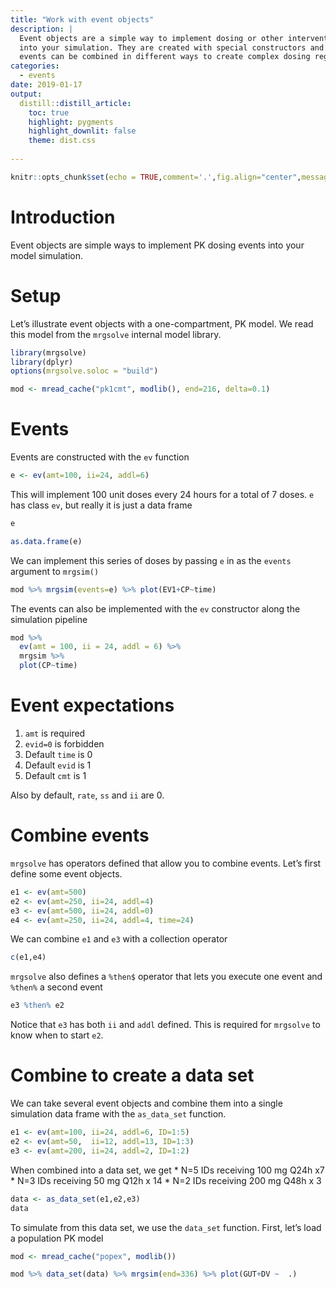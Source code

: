 ```yaml
---
title: "Work with event objects"
description: |
  Event objects are a simple way to implement dosing or other interventions
  into your simulation. They are created with special constructors and elementary
  events can be combined in different ways to create complex dosing regimens.
categories:
  - events
date: 2019-01-17
output: 
  distill::distill_article:
    toc: true
    highlight: pygments
    highlight_downlit: false 
    theme: dist.css
    
---
```



```r
knitr::opts_chunk$set(echo = TRUE,comment='.',fig.align="center",message=FALSE)
```


# Introduction

Event objects are simple ways to implement PK dosing events into your model simulation.  

# Setup
Let's illustrate event objects with a one-compartment, PK model.  We read this model from the `mrgsolve` internal model library.

```r
library(mrgsolve)
library(dplyr)
options(mrgsolve.soloc = "build")
```

```r
mod <- mread_cache("pk1cmt", modlib(), end=216, delta=0.1)
```

# Events

Events are constructed with the `ev` function

```r
e <- ev(amt=100, ii=24, addl=6)
```

This will implement 100 unit doses every 24 hours for a total of 7 doses.  `e` has class `ev`, but really it 
is just a data frame

```r
e
```

```r
as.data.frame(e)
```

We can implement this series of doses by passing `e` in as the `events` argument to `mrgsim()`

```r
mod %>% mrgsim(events=e) %>% plot(EV1+CP~time)
```


The events can also be implemented with the `ev` constructor along the simulation pipeline

```r
mod %>%
  ev(amt = 100, ii = 24, addl = 6) %>%
  mrgsim %>% 
  plot(CP~time)
```


# Event expectations

1. `amt` is required
1. `evid=0` is forbidden
1. Default `time` is 0
1. Default `evid` is 1
1. Default `cmt` is 1

Also by default, `rate`, `ss` and `ii` are 0.


# Combine events

`mrgsolve` has operators defined that allow you to combine events.  Let's first define some event objects.

```r
e1 <- ev(amt=500)
e2 <- ev(amt=250, ii=24, addl=4)
e3 <- ev(amt=500, ii=24, addl=0)
e4 <- ev(amt=250, ii=24, addl=4, time=24)
```


We can combine `e1` and `e3` with a collection operator

```r
c(e1,e4)
```

`mrgsolve` also defines a `%then$` operator that lets you execute one event and `%then%` a second event

```r
e3 %then% e2
```

Notice that `e3` has both `ii` and `addl` defined.  This is required for `mrgsolve` to know when to start `e2`.


# Combine to create a data set

We can take several event objects and combine them into a single simulation data frame with the `as_data_set` function.

```r
e1 <- ev(amt=100, ii=24, addl=6, ID=1:5)
e2 <- ev(amt=50,  ii=12, addl=13, ID=1:3)
e3 <- ev(amt=200, ii=24, addl=2, ID=1:2)
```

When combined into a data set, we get 
* N=5 IDs receiving 100 mg Q24h x7 
* N=3 IDs receiving 50  mg Q12h x 14
* N=2 IDs receiving 200 mg Q48h x 3

```r
data <- as_data_set(e1,e2,e3)
data
```

To simulate from this data set, we use the `data_set` function.  First, let's load a population PK model

```r
mod <- mread_cache("popex", modlib())
```
```r
mod %>% data_set(data) %>% mrgsim(end=336) %>% plot(GUT+DV ~  .)
```


